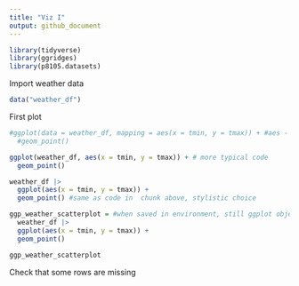 ```yaml
---
title: "Viz I"
output: github_document
---
```


```r
library(tidyverse)
library(ggridges)
library(p8105.datasets)
```

Import weather data 

```r
data("weather_df")
```

First plot

```r
#ggplot(data = weather_df, mapping = aes(x = tmin, y = tmax)) + #aes - asthetic, what variables from data you want mapped onto canvas, don't normally see this, see below
  #geom_point()

ggplot(weather_df, aes(x = tmin, y = tmax)) + # more typical code
  geom_point()
```


```r
weather_df |> 
  ggplot(aes(x = tmin, y = tmax)) +
  geom_point() #same as code in  chunk above, stylistic choice
```


```r
ggp_weather_scatterplot = #when saved in environment, still ggplot object, can add layers
  weather_df |> 
  ggplot(aes(x = tmin, y = tmax)) +
  geom_point() 

ggp_weather_scatterplot 

```


Check that some rows are missing

```r

```

